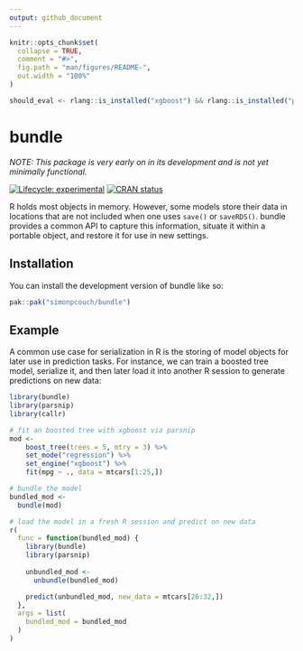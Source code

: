 ```yaml
---
output: github_document
---
```


<!-- README.md is generated from README.Rmd. Please edit that file -->

```r
knitr::opts_chunk$set(
  collapse = TRUE,
  comment = "#>",
  fig.path = "man/figures/README-",
  out.width = "100%"
)

should_eval <- rlang::is_installed("xgboost") && rlang::is_installed("parsnip")
```

# bundle

_NOTE: This package is very early on in its development and is not yet minimally functional._

<!-- badges: start -->
[![Lifecycle: experimental](https://img.shields.io/badge/lifecycle-experimental-orange.svg)](https://lifecycle.r-lib.org/articles/stages.html#experimental)
[![CRAN status](https://www.r-pkg.org/badges/version/bundle)](https://CRAN.R-project.org/package=bundle)
<!-- badges: end -->

R holds most objects in memory. However, some models store their data in locations that are not included when one uses `save()` or `saveRDS()`. bundle provides a common API to capture this information, situate it within a portable object, and restore it for use in new settings.

## Installation

You can install the development version of bundle like so:

``` r
pak::pak("simonpcouch/bundle")
```

## Example

A common use case for serialization in R is the storing of model objects for later use in prediction tasks. For instance, we can train a boosted tree model, serialize it, and then later load it into another R session to generate predictions on new data:

```r
library(bundle)
library(parsnip)
library(callr)

# fit an boosted tree with xgboost via parsnip
mod <-
    boost_tree(trees = 5, mtry = 3) %>%
    set_mode("regression") %>%
    set_engine("xgboost") %>%
    fit(mpg ~ ., data = mtcars[1:25,])

# bundle the model
bundled_mod <-
  bundle(mod)

# load the model in a fresh R session and predict on new data
r(
  func = function(bundled_mod) {
    library(bundle)
    library(parsnip)
    
    unbundled_mod <- 
      unbundle(bundled_mod)

    predict(unbundled_mod, new_data = mtcars[26:32,])
  },
  args = list(
    bundled_mod = bundled_mod
  )
)
```


